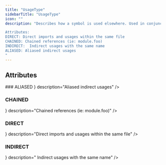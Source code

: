```yaml
---
title: "UsageType"
sidebarTitle: "UsageType"
icon: ""
description: "Describes how a symbol is used elsewhere. Used in conjunction with get_usages

Attributes:
DIRECT: Direct imports and usages within the same file
CHAINED: Chained references (ie: module.foo)
INDIRECT:  Indirect usages with the same name
ALIASED: Aliased indirect usages
"
---
```


<GithubLinkNote link="https://github.com/codegen-sh/codegen-sdk/blob/api-reference-v0/src/codegen/sdk/core/dataclasses/usage.py#L43-L56" />


## Attributes
<HorizontalDivider />
### <span className="text-primary">ALIASED</span>
<HorizontalDivider light={true} />
<Attribute type={ <span></span> } description="Aliased indirect usages" />

### <span className="text-primary">CHAINED</span>
<HorizontalDivider light={true} />
<Attribute type={ <span></span> } description="Chained references (ie: module.foo)" />

### <span className="text-primary">DIRECT</span>
<HorizontalDivider light={true} />
<Attribute type={ <span></span> } description="Direct imports and usages within the same file" />

### <span className="text-primary">INDIRECT</span>
<HorizontalDivider light={true} />
<Attribute type={ <span></span> } description=" Indirect usages with the same name" />



